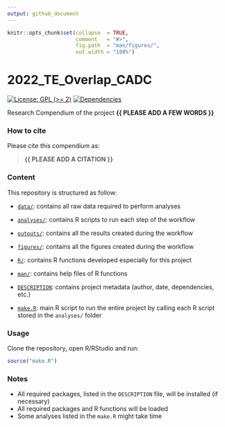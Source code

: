 ```yaml
---
output: github_document
---
```


<!-- README.md is generated from README.Rmd. Please edit that file -->


```r
knitr::opts_chunk$set(collapse  = TRUE,
                      comment   = "#>",
                      fig.path  = "man/figures/",
                      out.width = "100%")
```



# 2022_TE_Overlap_CADC


<!-- badges: start -->
[![License: GPL (>= 2)](https://img.shields.io/badge/License-GPL%20%28%3E%3D%202%29-blue.svg)](https://choosealicense.com/licenses/gpl-2.0/)
[![Dependencies](https://img.shields.io/badge/dependencies-2/95-green?style=flat)](#)
<!-- badges: end -->


Research Compendium of the project **{{ PLEASE ADD A FEW WORDS }}**



### How to cite

Please cite this compendium as: 

> **{{ PLEASE ADD A CITATION }}**



### Content

This repository is structured as follow:

- [`data/`](https://github.com/StephDag/2022_TE_Overlap_CADC/tree/master/data):
contains all raw data required to perform analyses

- [`analyses/`](https://github.com/StephDag/2022_TE_Overlap_CADC/tree/main/analyses/):
contains R scripts to run each step of the workflow

- [`outputs/`](https://github.com/StephDag/2022_TE_Overlap_CADC/tree/main/outputs):
contains all the results created during the workflow

- [`figures/`](https://github.com/StephDag/2022_TE_Overlap_CADC/tree/main/figures):
contains all the figures created during the workflow

- [`R/`](https://github.com/StephDag/2022_TE_Overlap_CADC/tree/main/R):
contains R functions developed especially for this project

- [`man/`](https://github.com/StephDag/2022_TE_Overlap_CADC/tree/main/man):
contains help files of R functions

- [`DESCRIPTION`](https://github.com/StephDag/2022_TE_Overlap_CADC/tree/main/DESCRIPTION):
contains project metadata (author, date, dependencies, etc.)

- [`make.R`](https://github.com/StephDag/2022_TE_Overlap_CADC/tree/main/make.R):
main R script to run the entire project by calling each R script stored in the `analyses/` folder



### Usage

Clone the repository, open R/RStudio and run:

```r
source("make.R")
```



### Notes

- All required packages, listed in the `DESCRIPTION` file, will be installed (if necessary)
- All required packages and R functions will be loaded
- Some analyses listed in the `make.R` might take time
